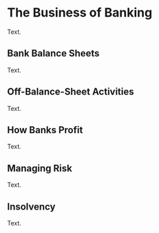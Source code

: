 # The Business of Banking

Text.

## Bank Balance Sheets

Text.

## Off-Balance-Sheet Activities

Text.

## How Banks Profit

Text.

## Managing Risk

Text.

## Insolvency

Text.
